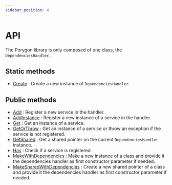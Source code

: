 ```yaml
---
sidebar_position: 4
---
```


# API

The Porygon library is only composed of one class, the `DependenciesHandler`.

## Static methods
* [Create](Create) : Create a new instance of `DependenciesHandler`.

## Public methods
* [Add](add) : Register a new service in the handler.
* [AddInstance](add-instance) : Register a new instance of a service in the handler.
* [Get](get) : Get an instance of a service.
* [GetOrThrow](get-or-throw) : Get an instance of a service or throw an exception if the service is not registered.
* [GetShared](get-shared) : Get a shared pointer on the current `DependenciesHandler` instance.
* [Has](has) : Check if a service is registered.
* [MakeWithDependencies](make-with-dependencies) : Make a new instance of a class and provide it the dependencies handler as first constructor parameter if needed.
* [MakeSharedWithDependencies](make-shared-with-dependencies) : Create a new shared pointer of a class and provide it the dependencies handler as first constructor parameter if needed.
